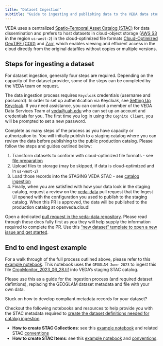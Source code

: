 ```yaml
---
title: "Dataset Ingestion"
subtitle: "Guide to ingesting and publishing data to the VEDA data store & STAC API"
---
```


VEDA uses a centralized [Spatio-Temporal Asset Catalog (STAC)](https://stacspec.org/) for data dissemination and prefers to host datasets in cloud-object storage ([AWS S3](https://aws.amazon.com/s3/) in the region `us-west-2`)
in the cloud-optimized file formats [Cloud-Optimized GeoTIFF (COG)](https://www.cogeo.org/) and [Zarr](https://zarr.dev/), which enables viewing and efficient access in the cloud directly
from the original datafiles without copies or multiple versions.


## Steps for ingesting a dataset

For dataset ingestion, generally four steps are required. Depending on the capacity of the dataset provider, some of the steps can be completed by the VEDA team on request.

The data ingestion process requires `Keycloak` credentials (username and password). In order to set up authentication via Keycloak, see [Setting Up Keycloak](TODO). If you need assistance, you can contact a member of the VEDA Data Services Team at [veda@uah.edu](mailto:veda@uah.edu) who can set up an account and credentials for you. The first time you log in using the `Cognito Client`, you will be prompted to set a new password.

Complete as many steps of the process as you have capacity or authorization to. You will initially publish to a staging catalog where you can review the data before publishing to the public production catalog. Please follow the steps and guides outlined below:

1. Transform datasets to conform with cloud-optimized file formats - see [file preparation](./file-preparation.qmd)
2. Upload files to storage (may be skipped, if data is cloud-optimized and in `us-west-2`)
3. Load those records into the STAGING VEDA STAC - see [catalog ingestion](./catalog-ingestion.qmd)
4. Finally, when you are satisfied with how your data look in the staging catalog, request a review on the [veda-data](https://github.com/NASA-IMPACT/veda-data) pull request that the Ingest UI opened with the configuration you used to publish to the staging catalog. When this PR is approved, the data will be published to the production catalog at openveda.cloud!

::: {.callout-note title="If the above instructions do not cover the data you want to ingest and/or if you could use extra help getting started"}
Open a dedicated [pull request in the veda-data repository](https://github.com/NASA-IMPACT/veda-data). Please read through these docs fully first as you they will help supply the information required to complete the PR. Use this ["new dataset" template to open a new issue and get started](https://github.com/NASA-IMPACT/veda-data/issues/new?assignees=&labels=dataset&projects=&template=new-dataset.yaml&title=New+Dataset%3A+%3Cdataset+title%3E).
:::

## End to end ingest example
For a walk through of the full process outlined above, please refer to this [example notebook](example-template/example-geoglam-ingest.ipynb). This notebook uses the `GEOGLAM June 2023` to ingest this file [CropMonitor_2023_06_28.tif](./example-template/CropMonitor_2023_06_28.tif) into VEDA's staging STAC catalog.

::: {.callout-warning title="This is an actual ingest and will update the staging STAC catalog"}
Please use this as a guide for the ingestion process (and required dataset defintions), replacing the GEOGLAM dataset metadata and file with your own data.
:::

Stuck on how to develop compliant metadata records for your dataset?

Checkout the following notebooks and resources to help provide you with the STAC metadata required to [create the dataset definitions needed for catalog ingestion](https://nasa-impact.github.io/veda-docs/content-curation/dataset-ingestion/catalog-ingestion.html).

- **How to create STAC Collections**: see this [example notebook](/user-guide/notebooks/veda-operations/stac-collection-creation.html) and related STAC [conventions](./stac-collection-conventions.qmd)
- **How to create STAC Items**:  see this [example notebook](/user-guide/notebooks/veda-operations/stac-item-creation.html) and [conventions](./stac-item-conventions.qmd).